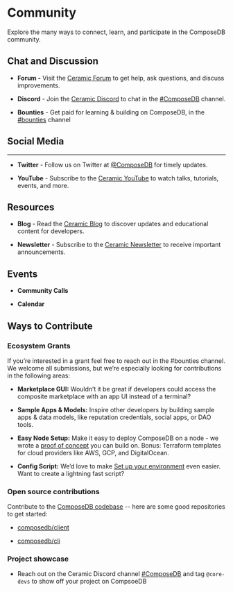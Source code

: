 
# Community
Explore the many ways to connect, learn, and participate in the ComposeDB community.

  

## Chat and Discussion
-  **Forum -** Visit the [Ceramic Forum](https://forum.ceramic.network) to get help, ask questions, and discuss improvements.

-  **Discord** - Join the [Ceramic Discord](https://chat.ceramic.network) to chat in the [#ComposeDB](https://discord.gg/6FCS44YDBs) channel.

-  **Bounties** - Get paid for learning & building on ComposeDB, in the [#bounties](https://discord.com/channels/682786569857662976/1040706471689732096/1040719165268426924) channel

  

## Social Media

  

---

  

-  **Twitter** - Follow us on Twitter at [@ComposeDB](https://twitter.com/composedb) for timely updates.

-  **YouTube** - Subscribe to the [Ceramic YouTube](https://link.co) to watch talks, tutorials, events, and more.

  

## Resources
-  **Blog** - Read the [Ceramic Blog](https://blog.ceramic.network) to discover updates and educational content for developers.

-  **Newsletter** - Subscribe to the [Ceramic Newsletter](https://blog.ceramic.network/members/#subscribe) to receive important announcements.

  

## Events
-  **Community Calls**

-  **Calendar**

  

## Ways to Contribute
### Ecosystem Grants

If you’re interested in a grant feel free to reach out in the #bounties channel. We welcome all submissions, but we’re especially looking for contributions in the following areas:
  
-  **Marketplace GUI:** Wouldn’t it be great if developers could access the composite marketplace with an app UI instead of a terminal?

-  **Sample Apps & Models:** Inspire other developers by building sample apps & data models, like reputation credentials, social apps, or DAO tools.

-  **Easy Node Setup:** Make it easy to deploy ComposeDB on a node - we wrote a [proof of concept](https://github.com/ceramicstudio/ceramic-infra-poc) you can build on. Bonus: Terraform templates for cloud providers like AWS, GCP, and DigitalOcean.

-  **Config Script:** We’d love to make [Set up your environment](https://www.notion.so/Set-up-your-environment-c5657dce889842828ba54de6026b29bc) even easier. Want to create a lightning fast script?


### **Open source contributions**

Contribute to the [ComposeDB codebase](https://github.com/ceramicstudio/js-composedb) -- here are some good repositories to get started:

- [composedb/client](https://github.com/ceramicstudio/js-composedb/tree/main/packages/client)

- [composedb/cli](https://github.com/ceramicstudio/js-composedb/tree/main/packages/cli)

  

### **Project showcase**
- Reach out on the Ceramic Discord channel [#ComposeDB](https://discord.gg/6FCS44YDBs) and tag `@core-devs` to show off your project on CompsoeDB
